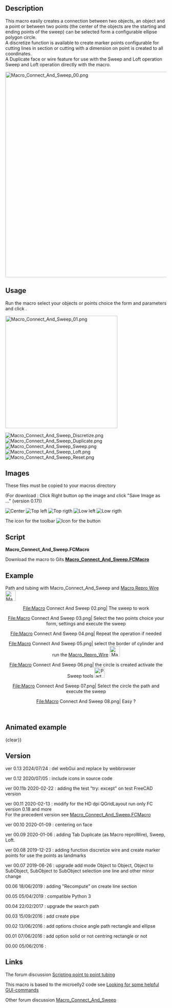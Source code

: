 <languages/>
<translate>
<!--T:1-->
{{Macro
|Name= Macro Connect And Sweep
|Icon=Macro_Connect_And_Sweep.png
|Description={{ColoredText|#ff0000|#ffffff|New version GUI modifyed for the HD dpi (QGridLayout) run only FC version 0.18 and more (PySide2 Qt5)}} <br/> <br/> This macro easily creates a connection between two objects, an object and a point or between two points or on wire selected (the center of the objects are the starting and ending points of the sweep) can be selected form a configurable ellipse polygon circle.<br/>A discretize function is available to create marker points configurable for cutting lines in section or cutting with a dimension on point is created to all coordinates.<br/>A Duplicate face or wire feature for use with the Sweep and Loft operation<br/>Sweep and Loft operation directly with the macro.<br/>Centring the beam on face<br/>
|Author=Mario52
|Version=0.13
|Date=2024-07-21
|FCVersion=0.18 and more
|Download=[https://wiki.freecad.org/images/c/c9/Macro_Connect_And_Sweep.png ToolBar Icon]<br/>
}}

<!--T:2-->
==Description==

This macro easily creates a connection between two objects, an object and a point or between two points (the center of the objects are the starting and ending points of the sweep) can be selected form a configurable ellipse polygon circle.<br/>A discretize function is available to create marker points configurable for cutting lines in section or cutting with a dimension on point is created to all coordinates.<br/>A Duplicate face or wire feature for use with the Sweep and Loft operation<br/>Sweep and Loft operation directly with the macro.

</translate>
{{Codeextralink|https://gist.githubusercontent.com/mario52a/3ec67a3711202dab69592ce53b938924/raw/984cd58c1d64dd391062025cfa82a698c7268e66/Macro_Connect_And_Sweep.FCMacro}}
<translate>

</translate>
[[File:Macro_Connect_And_Sweep_00.png|640px]]
<translate>
<!--T:3-->
{{Caption|Macro_Connect_And_Sweep}}

<!--T:4-->
==Usage==

Run the macro select your objects or points choice the form and parameters and click {{KEY|Create}}.

<!--T:23-->
[[File:Macro_Connect_And_Sweep_01.png|350px]]
{{Caption|Macro_Connect_And_Sweep}}
</translate>

[[File:Macro_Connect_And_Sweep_Discretize.png]]
{{Caption|Discretize}}
[[File:Macro_Connect_And_Sweep_Duplicate.png]]
{{Caption|Duplicate}}
[[File:Macro_Connect_And_Sweep_Sweep.png]]
{{Caption|Sweep}}
[[File:Macro_Connect_And_Sweep_Loft.png]]
{{Caption|Loft}}
[[File:Macro_Connect_And_Sweep_Reset.png]]
{{Caption|Reset}}

<translate>
<!--T:12-->
==Images==

These files must be copied to your macros directory

<!--T:13-->
(For download : Click Right button op the image and click "Save Image as ..." (version 0.17))

</translate>
[[File:Macro_Connect_And_Sweep_CE.png|Center]]  [[File:Macro_Connect_And_Sweep_TL.png|Top left]] [[File:Macro_Connect_And_Sweep_TR.png|Top rigth]]  [[File:Macro_Connect_And_Sweep_LL.png|Low left]]  [[File:Macro_Connect_And_Sweep_LR.png|Low rigth]]

<translate>
<!--T:14-->
The icon for the toolbar [[File:Macro_Connect_And_Sweep.png|Icon for the button]]
</translate>
<translate>

<!--T:5-->
==Script==

''' Macro_Connect_And_Sweep.FCMacro''' 

<!--T:21-->
Download the macro to Gits [https://gist.github.com/mario52a/3ec67a3711202dab69592ce53b938924 ''' Macro_Connect_And_Sweep.FCMacro''']

<!--T:15-->
==Example==

Path and tubing with Macro_Connect_And_Sweep and [[Macro_Repro_Wire|Macro Repro Wire]] [[File:Macro_ReproWire.png|32px]]
</translate>

<center>
<gallery widths="400" heights="300">
File:Macro Connect And Sweep 02.png| The sweep to work
</gallery>
</center>
<center>
<gallery widths="400" heights="300">
<translate>
<!--T:16-->
File:Macro Connect And Sweep 03.png| Select the two points choice your form, settings and execute the sweep
</translate>
</gallery>
</center>
<center>
<gallery widths="400" heights="300">
File:Macro Connect And Sweep 04.png| Repeat the operation if needed 
</gallery>
</center>
<center>
<gallery widths="400" heights="300">
<translate>
<!--T:17-->
File:Macro Connect And Sweep 05.png| select the border of cylinder and run the [[Macro_Repro_Wire|Macro_Repro_Wire]] [[File:Macro_ReproWire.png|32px]]
</translate>
</gallery>
</center>
<center>
<gallery widths="400" heights="300">
<translate>
<!--T:18-->
File:Macro Connect And Sweep 06.png| the circle is created activate the Sweep tools [[File:Part_Sweep.png|32px]]
</translate>
</gallery>
</center>
<center>
<gallery widths="400" heights="300">
<translate>
<!--T:19-->
File:Macro Connect And Sweep 07.png| Select the circle the path and execute the sweep
</translate>
</gallery>
</center>
<center>
<gallery widths="400" heights="300">
File:Macro Connect And Sweep 08.png| Easy ?
</gallery>
</center>
<br />
<translate>

==Animated example== <!--T:27-->

</translate>
{{Caption|align=center|
[[File:Macro Connect And Sweep Sweep2.gif]]}}
{clear}}

{{Caption|align=center|
<translate>
<!--T:28-->
Object and Object, the connection boundBox center object 1 and boundBox center object 2
</translate>
[[File:Connect_And_Sweep_01_Object_Object.gif]]}}
{{clear}}

{{Caption|align=center|
<translate>
<!--T:29-->
Object SubObject, the connection boundBox center object 1 and boundBox center Subobject 1
</translate>
[[File:Connect_And_Sweept_02_Object_SubObject.gif]]}}
{{clear}}

{{Caption|align=center|
<translate>
<!--T:30-->
SubObject SubObject, the connection boundBox center Subobject 1 and boundBox center Subobject 2
</translate>
[[File:Connect_And_Sweep_03_SubObject_SubObject.gif]]}}
{{clear}}

{{Caption|align=center|
<translate>
<!--T:31-->
Connect And Sweep Direction one object selected or Subobject selected
</translate>
[[File:Connect And Sweep 4 Direction.gif]]}}
{{clear}}


{{Caption|align=center|
<translate>
<!--T:32-->
Detect Error of mode selection, if one error of selection is created the mode change to mode 3 and the mode 3 line is colored in orange
</translate>
[[File:Connect_And_Sweep_05_Detect_Error.gif]]}}
{{clear}}

<translate>
==Version== <!--T:6-->

<!--T:39-->
ver 0.13 2024/07/24 : del webGui and replace by webbrowser

<!--T:40-->
ver 0.12 2020/07/05 : include icons in source code

<!--T:38-->
ver 00.11b 2020-02-22 : adding the test "try:  except" on test FreeCAD version

<!--T:37-->
ver 00.11 2020-02-13 : modify for the HD dpi QGridLayout run only FC version 0.18 and more <br/> For the precedent version see [https://gist.githubusercontent.com/mario52a/3ec67a3711202dab69592ce53b938924/raw/b3554916e0dce63644a2d4d3f88ef114b5e1e390/Macro_Connect_And_Sweep.FCMacro Macro_Connect_And_Sweep.FCMacro]

<!--T:36-->
ver 00.10 2020-01-09 : centering on face

<!--T:35-->
ver 00.09 2020-01-06 : adding Tab Duplicate (as Macro reproWire), Sweep, Loft.

<!--T:34-->
ver 00.08 2019-12-23 : adding function discretize wire and create marker points for use the points as landmarks

<!--T:33-->
ver 00.07 2019-06-26 : upgrade add mode Object to Object, Object to SubObject, SubObject to SubObject selection one line and other minor change

<!--T:25-->
00.06 18/06/2019 : adding "Recompute" on create line section

<!--T:24-->
00.05 05/04/2019 : compatible Python 3

<!--T:22-->
00.04 22/02/2017 : upgrade the search path

<!--T:20-->
00.03 15/09/2016 : add create pipe 

<!--T:8-->
00.02 13/06/2016 : add options choice angle path rectangle and ellipse

<!--T:11-->
00.01 07/06/2016 : add option solid or not centring rectangle or not

<!--T:9-->
00.00 05/06/2016 :

</translate>
<translate>
<!--T:7-->
==Links==
The forum discussion [https://forum.freecad.org/viewtopic.php?f=22&t=15833 Scripting point to point tubing]

<!--T:10-->
This macro is based to the microelly2 code see [https://forum.freecad.org/viewtopic.php?t=7029#p56746 Looking for some helpful GUI-commands]

<!--T:26-->
Other forum discussion [https://forum.freecad.org/viewtopic.php?f=22&t=35432 Macro_Connect_And_Sweep]



</translate>
{{clear}}